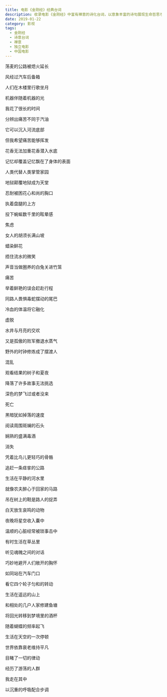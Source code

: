 ```yaml
---
title: 电影《金刚经》经典台词
description: 收录电影《金刚经》中富有禅意的诗化台词，以意象丰富的诗句展现生命哲思与心灵觉醒
date: 2019-01-22
category: 影视
tags:
  - 金刚经
  - 诗意台词
  - 禅意
  - 独立电影
  - 中国电影
---
```


荡麦的公路被熄火延长

风经过汽车后备箱

人们在木楼里行歌坐月

机器伴随着机器的光

我花了很长的时间

分辨出痛苦不同于汽油

它可以沉入河流底部

但我希望痛苦能够挥发

花香无法加重花香潜入水底

记忆却覆盖记忆飘在了身体的表面

人类代替人类掌管家园

地狱颠覆地狱成为天堂

忍耐被困花心和尚的胸口

执着盘腿的上方

投下蜿蜒数千里的眩晕感

焦虑

女人的胡须长满山坡

蜡染鲜花

捂住流水的微笑

声音当做圈养的白兔关进竹笼

痛苦

举着鲜艳的误会赶赴行程

同路人畏惧毒蛇摆动的尾巴

冷血的体温将它融化

虚脱

水井与月亮的交欢

又是孤傲的败军撤退水蒸气

野外的时钟修炼成了摆渡人

混乱

观看结果的树子和夏夜

降落了许多故事无法挑选

深色的梦飞过或者没来

死亡

黑暗犹如掉落的速度

阅读周围斑斓的石头

娴熟的盛满毒酒

消失

凭着比鸟儿更轻巧的骨骼

追赶一条痉挛的公路

生活在平静的河水里

就像农夫醉心于回家的马路

吊在树上的鞋是路人的捉弄

白天放生哀鸣的动物

夜晚将星空收入囊中

温顺的心脏经常被琐事击中

有时生活在草丛里

听见魂魄之间的对话

巧妙地避开人们敞开的胸怀

如同站在汽车门口

看它四个轮子匀和的转动

生活在遥远的山上

和相处的几户人家修建鱼塘

将回光转移到梦境里的酒杯

随着蝴蝶的频率起飞

生活在天空的一次停顿

世界依靠衰老维持平凡

目睹了一切的律动

经历了游荡的人群

我走在其中

以沉重的呼吸配合步调
